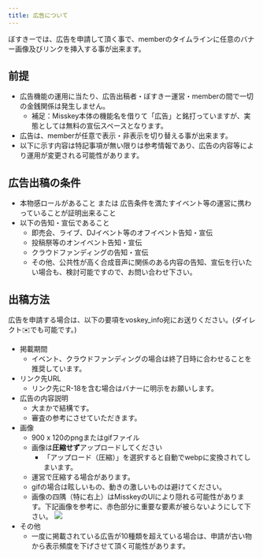 ```yaml
---
title: 広告について
---
```


ぼすきーでは、広告を申請して頂く事で、memberのタイムラインに任意のバナー画像及びリンクを挿入する事が出来ます。

## 前提
- 広告機能の運用に当たり、広告出稿者・ぼすきー運営・memberの間で一切の金銭関係は発生しません。
  - 補足：Misskey本体の機能名を借りて「広告」と銘打っていますが、実態としては無料の宣伝スペースとなります。
- 広告は、memberが任意で表示・非表示を切り替える事が出来ます。
- 以下に示す内容は特記事項が無い限りは参考情報であり、広告の内容等により運用が変更される可能性があります。


## 広告出稿の条件
- 本物感ロールがあること または 広告条件を満たすイベント等の運営に携わっていることが証明出来ること
- 以下の告知・宣伝であること
    - 即売会、ライブ、DJイベント等のオフイベント告知・宣伝
    - 投稿祭等のオンイベント告知・宣伝
    - クラウドファンディングの告知・宣伝
    - その他、公共性が高く合成音声に関係のある内容の告知、宣伝を行いたい場合も、検討可能ですので、お問い合わせ下さい。

## 出稿方法
広告を申請する場合は、以下の要項をvoskey_info宛にお送りください。(ダイレクト✉️でも可能です。)

- 掲載期間
    - イベント、クラウドファンディングの場合は終了日時に合わせることを推奨しています。
- リンク先URL
    - リンク先にR-18を含む場合はバナーに明示をお願いします。
- 広告の内容説明
    - 大まかで結構です。
    - 審査の参考にさせていただきます。
- 画像
    - 900 x 120のpngまたはgifファイル
    - 画像は**圧縮せず**アップロードしてください
      - 「アップロード（圧縮）」を選択すると自動でwebpに変換されてしまいます。
    - 運営で圧縮する場合があります。
    - gifの場合は眩しいもの、動きの激しいものは避けてください。
    - 画像の四隅（特に右上）はMisskeyのUIにより隠れる可能性があります。下記画像を参考に、赤色部分に重要な要素が被らないようにして下さい。
![](https://voskeyfiles.icalo.net/drv/6916a16f-3ca9-4841-9c50-1b750989876d.webp)
- その他
    - 一度に掲載されている広告が10種類を超えている場合は、申請が古い物から表示頻度を下げさせて頂く可能性があります。

    
